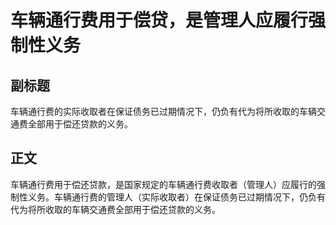 # 车辆通行费用于偿贷，是管理人应履行强制性义务
## 副标题
车辆通行费的实际收取者在保证债务已过期情况下，仍负有代为将所收取的车辆交通费全部用于偿还贷款的义务。
## 正文
车辆通行费用于偿还贷款，是国家规定的车辆通行费收取者（管理人）应履行的强制性义务。车辆通行费的管理人（实际收取者）在保证债务已过期情况下，仍负有代为将所收取的车辆交通费全部用于偿还贷款的义务。